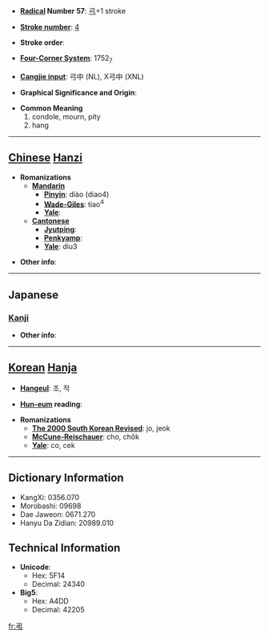 * '''[[Wiktionary:Chinese radical index| Radical]] Number 57''': [[Wiktionary:Chinese radical index 弓|弓]]+1 stroke

* '''[[Wiktionary:Chinese total strokes index|Stroke number]]''': [[Wiktionary:Chinese total strokes index 4|4]]

* '''Stroke order''': 

* '''[[Wiktionary:Chinese four corner index|Four-Corner System]]''': 1752<sub>7</sub>

* '''[[Wiktionary:Chinese Cangjie index|Cangjie input]]''': 弓中 (NL), X弓中 (XNL)

* '''Graphical Significance and Origin''': 

* '''Common Meaning'''
*#condole, mourn, pity
*# hang


----

== [[Chinese]] [[Hanzi]] ==

* '''Romanizations'''
** '''[[Mandarin]]'''
*** '''[[Pinyin]]''': diào (diao4)
*** '''[[Wade-Giles]]''': tiao<sup>4</sup>
*** '''[[Yale]]''': 
** '''[[Cantonese]]'''
*** '''[[Jyutping]]''':
*** '''[[Penkyamp]]''': 
*** '''[[Yale]]''': diu3

* '''Other info''': 

----

==Japanese==
===[[Kanji]]===
{{kanji|on readings=[[ちょう]] (chō), [[てき]] (teki)|kun readings=[[とむらう]] (tomurau), [[つる]] (tsuru)}}

* '''Other info''':  

----

== [[Korean]] [[Hanja]] ==

* '''[[Hangeul]]''': 조, 적

* '''[[Hun-eum]] reading''': 

* '''Romanizations'''
** '''[[The 2000 South Korean Revised Romanization|The 2000 South Korean Revised]]''': jo, jeok
** '''[[McCune-Reischauer]]''': cho, chŏk
** '''[[Yale]]''': co, cek

----

== Dictionary Information ==

* KangXi: 0356.070
* Morobashi: 09698
* Dae Jaweon: 0671.270
* Hanyu Da Zidian: 20989.010

== Technical Information ==

* '''Unicode''':
** Hex: 5F14
** Decimal: 24340
* '''Big5''':
** Hex: A4DD
** Decimal: 42205

[[fr:弔]]